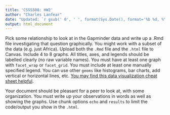```yaml
---
title: 'CSSS508: HW2'
author: "Charles Lanfear"
date: "Updated: `r gsub(' 0', ' ', format(Sys.Date(), format='%b %d, %Y'))`"
output: html_document
---
```


Pick some relationship to look at in the Gapminder data and write up a .Rmd file investigating that question graphically. You might work with a subset of the data (e.g. just Africa). Upload both the `.Rmd` file and the `.html` file to Canvas. Include 4 to 8 graphs. All titles, axes, and legends should be labelled clearly (no raw variable names). You must have at least one graph with `facet_wrap` or `facet_grid`. You must include at least one manually specified legend. You can use other `geoms` like histograms, bar charts, add vertical or horizontal lines, etc. [You may find this data visualization cheat sheet helpful](https://www.rstudio.com/wp-content/uploads/2016/11/ggplot2-cheatsheet-2.1.pdf).

Your document should be pleasant for a peer to look at, with some organization. You must write up your observations in words as well as showing the graphs. Use chunk options `echo` and `results` to limit the code/output you show in the `.html`.
